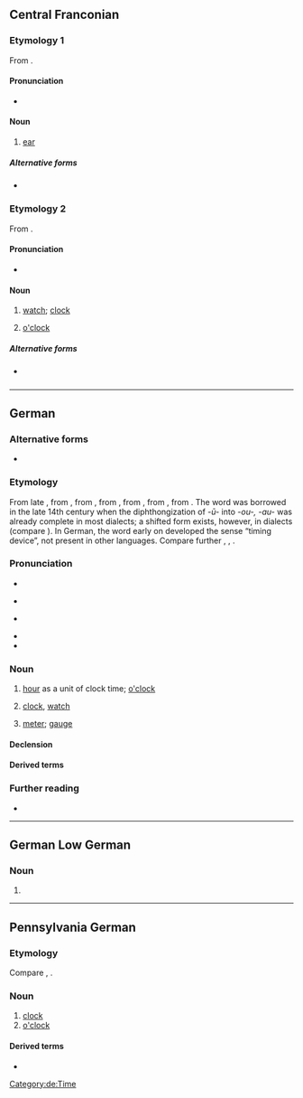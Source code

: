==Central Franconian==

===Etymology 1===
From {{inh|gmw-cfr|goh|ōra}}.

====Pronunciation====
* {{IPA|/uə̯/|lang=gmw-cfr}}

====Noun====
{{head|gmw-cfr|noun|g=n|plural|Uhre|diminutive|Ührche}}

# {{lb|gmw-cfr|Ripuarian|northern|_|Moselle Franconian}} [[ear]]
#: {{ux|gmw-cfr|Wann de schlääch hürs, wäsch der de Föß, datt der Dreck us de '''Uhre''' nohrötsch.|Wash your feet if you can’t hear well, so that the dirt from your '''ears''' can slide down.}}

=====Alternative forms=====
* {{l|gmw-cfr|Ohr}} {{i|southern Moselle Franconian}}

===Etymology 2===
From {{der|gmw-cfr|dum|ūre}}.

====Pronunciation====
* {{IPA|/uə̯/|lang=gmw-cfr}} {{i|in some dialects distinguished from etymology 1 by [[w:de:Rheinische Schärfung|tone]]}}

====Noun====
{{head|gmw-cfr|noun|g=f|plural|Uhre|diminutive|Ührche}}

# {{lb|gmw-cfr|Ripuarian}} [[watch]]; [[clock]]
# {{lb|gmw-cfr|Ripuarian}} [[o'clock]]

=====Alternative forms=====
* {{l|gmw-cfr|Ouher}} {{i|Moselle Franconian}}

----

==German==

===Alternative forms===
* {{l|de|h}} {{q|common abbreviation}}

===Etymology===
From late {{inh|de|gmh|ūre}}, from {{der|de|gml|ûre|t=hour}}, from {{der|de|dum|ure}}, from {{der|de|odt|*ūra}}, from {{der|de|la|hōra}}, from {{der|de|grc|ὥρα}}, from {{der|de|ine-pro|*yeh₁-||year, season}}. The word was borrowed in the late 14th century when the diphthongization of ''-ū-'' into ''-ou-, -au-'' was already complete in most dialects; a shifted form exists, however, in dialects (compare {{cog|lb|Auer}}). In German, the word early on developed the sense “timing device”, not present in other languages. Compare further {{cog|nl|uur}}, {{cog|en|hour}}, {{cog|fr|heure}}.

===Pronunciation===
* {{IPA|/uːr/|[ʔu(ː)ɐ̯]||lang=de}}
* {{a|Germany}} {{audio|De-Uhr.ogg|lang=de}}
* {{a|Austria}} {{audio|De-at-Uhr.ogg|lang=de}}
* {{homophones|lang=de|ur-|Ur}}
* {{rhymes|uːɐ̯|lang=de}}

===Noun===
{{de-noun|f||Uhren}}

# {{lb|de|invariable}} [[hour]] as a unit of clock time; [[o'clock]] {{gloss|indicates the time within a twelve- or twenty-four-hour period}}
#: {{ux|de|Es ist vier '''Uhr'''.|It is four '''o'clock'''.|inline=1}}
#: {{ux|de|Es ist vier '''Uhr''' zwölf.|It is twelve minutes past four.|inline=1}}
#: {{ux|de|Wieviel '''Uhr''' ist es?|What time is it?|inline=1}}
# [[clock]], [[watch]] {{gloss|instrument used to measure or keep track of time}}
#: {{ux|de|Meine '''Uhr''' geht nach.|My '''watch''' is running slow.}}
# {{lb|de|in compounds}} [[meter]]; [[gauge]] {{gloss|a kind of measuring device, typically for water and gas consumption}}
#: {{ux|de|Wasser'''uhr'''|inline=1|water meter}}
#: {{ux|de|Gas'''uhr'''|inline=1|gas meter}}

====Declension====
{{de-decl-noun-f|en}}

====Derived terms====
{{der4|Analoguhr|Antik-Uhr|Armbanduhr|Atomuhr|Automatikuhr|Bahnhofsuhr|Benzinuhr|Blumenuhr|Count-Down-Uhr|Damenuhr|Digitaluhr|Drehpendeluhr|Eieruhr|Funkuhr|Gasuhr|Herrenuhr|Kirchturmuhr|[[Kontrolluhr]], [[Stechuhr]], [[Stempeluhr]]|Kuckucksuhr|Laufuhr|Messuhr|Multifunktionsuhr|Normaluhr|Parkuhr|[[Pendeluhr]], [[Standuhr]]|Quarzuhr|Rubidiumuhr|rund um die Uhr|Sanduhr|Sonnenuhr|Stromuhr|Schachuhr|Schuluhr|Spieluhr|Sportuhr|Stoppuhr|Stundenglas|Stutzuhr|Tankuhr|Taschenuhr|Taucheruhr|Turmuhr|Uhrenfeder|Uhrglasnagel|Uhrmacher|Uhrwerk|Uhrzeit|Wanduhr|Wasseruhr|lang=de}}

===Further reading===
* {{R:Duden}}

[[Category:de:Time]]

----

==German Low German==

===Noun===
{{nds-de-noun|g=n}}

# {{alternative spelling of|Ur|lang=nds-de}}

----

==Pennsylvania German==

===Etymology===
Compare {{cog|de|Uhr}}, {{cog|nl|uur}}.

===Noun===
{{head|pdc|noun|g=f|plural|Uhre}}

# [[clock]]
# [[o'clock]]

====Derived terms====
* {{l|pdc|Hausuhr}}